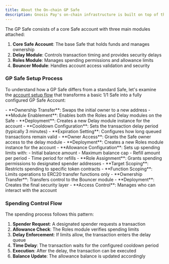 ```yaml
--- 
title: About the On-chain GP Safe 
description: Gnosis Pay's on-chain infrastructure is built on top of the [Safe protocol](https://safe.global), providing a secure and programmable foundation for digital payments. Each user gets a unique Safe account that acts as their on-chain wallet, with additional modules that enable spending limits, time delays, and delegated spending capabilities.
--- 
```


The GP Safe consists of a core Safe account with three main modules attached:

1. **Core Safe Account**: The base Safe that holds funds and manages ownership
2. **Delay Module**: Controls transaction timing and provides security delays
3. **Roles Module**: Manages spending permissions and allowance limits
4. **Bouncer Module**: Handles account access validation and security

### GP Safe Setup Process

To understand how a GP Safe differs from a standard Safe, let's examine the [account setup flow](https://github.com/gnosispay/account-kit/blob/main/src/entrypoints/accounts-actions/accountSetup.ts#L88) that transforms a basic 1/1 Safe into a fully configured GP Safe Account:

<Steps titleSize="h3">
<Step title="Safe Configuration">
- **Ownership Transfer**: Swaps the initial owner to a new address
- **Module Enablement**: Enables both the Roles and Delay modules on the Safe
</Step>

<Step title="Delay Module Setup">
- **Deployment**: Creates a new Delay module instance for the account
- **Cooldown Configuration**: Sets the transaction delay period (typically 3 minutes)
- **Expiration Setting**: Configures how long queued transactions remain valid
- **Owner Access**: Grants the Safe owner access to the delay module
</Step>

<Step title="Roles Module Setup">
- **Deployment**: Creates a new Roles module instance for the account
- **Allowance Configuration**: Sets up spending limits with:
  - Initial balance amount
  - Maximum balance cap
  - Refill amount per period
  - Time period for refills
- **Role Assignment**: Grants spending permissions to designated spender addresses
- **Target Scoping**: Restricts spending to specific token contracts
- **Function Scoping**: Limits operations to ERC20 transfer functions only
- **Ownership Transfer**: Transfers control to the Bouncer module
</Step>

<Step title="Bouncer Module">
- **Deployment**: Creates the final security layer
- **Access Control**: Manages who can interact with the account
</Step>
</Steps>

### Spending Control Flow

The spending process follows this pattern:

1. **Spender Request**: A designated spender requests a transaction
2. **Allowance Check**: The Roles module verifies spending limits
3. **Delay Enforcement**: If limits allow, the transaction enters the delay queue
4. **Time Delay**: The transaction waits for the configured cooldown period
5. **Execution**: After the delay, the transaction can be executed 
6. **Balance Update**: The allowance balance is updated accordingly